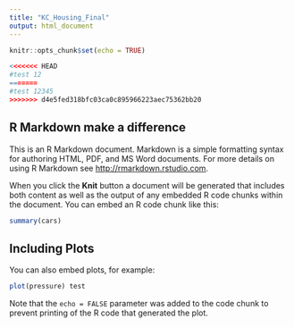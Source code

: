 ```yaml
---
title: "KC_Housing_Final"
output: html_document
---
```


```r
knitr::opts_chunk$set(echo = TRUE)

<<<<<<< HEAD
#test 12
=======
#test 12345
>>>>>>> d4e5fed318bfc03ca0c895966223aec75362bb20

```

## R Markdown   make a difference

This is an R Markdown document. Markdown is a simple formatting syntax for authoring HTML, PDF, and MS Word documents. For more details on using R Markdown see <http://rmarkdown.rstudio.com>.

When you click the **Knit** button a document will be generated that includes both content as well as the output of any embedded R code chunks within the document. You can embed an R code chunk like this:

```r
summary(cars)
```

## Including Plots

You can also embed plots, for example:

```r
plot(pressure) test
```

Note that the `echo = FALSE` parameter was added to the code chunk to prevent printing of the R code that generated the plot.
